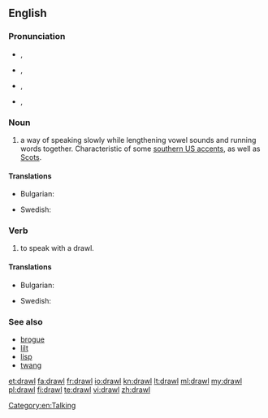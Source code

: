 ==English==

===Pronunciation===
* {{a|UK}} {{IPA|/dɹɔːl/}}, {{SAMPA|/drO:l/}}
: {{rhymes|ɔːl}}
* {{a|US}} {{IPA|/dɹɔl/}}, {{SAMPA|/drOl/}}
* {{a|cot-caught}} {{IPA|/dɹɑl/}}, {{SAMPA|/drAl/}}
* {{rfv-pronunciation|lang=en}} {{a|US|paragon}} {{IPA|/dʒɹɑːw/}}, {{SAMPA|/dZr\A:w/}}

===Noun===
{{en-noun}}

# a way of speaking slowly while lengthening vowel sounds and running words together. Characteristic of some [[Wikipedia:Southern American English|southern US accents]], as well as [[Wikipedia:Scots|Scots]].

====Translations====
{{trans-top|way of speaking slowly}}
* Bulgarian: {{t|bg|провлечен говор|sc=Cyrl}}
{{trans-mid}}
* Swedish: {{t|sv|sludder}}
{{trans-bottom}}

===Verb===
{{en-verb|drawls|drawling|drawled|drawled}}

# to speak with a drawl.

====Translations====
{{trans-top|to speak with a drawl}}
* Bulgarian: {{t|bg|говоря провлечено|sc=Cyrl}}
{{trans-mid}}
* Swedish: {{t+|sv|sluddra}}
{{trans-bottom}}

===See also===
* [[brogue]]
* [[lilt]]
* [[lisp]]
* [[twang]]

[[Category:en:Talking]]

[[et:drawl]]
[[fa:drawl]]
[[fr:drawl]]
[[io:drawl]]
[[kn:drawl]]
[[lt:drawl]]
[[ml:drawl]]
[[my:drawl]]
[[pl:drawl]]
[[fi:drawl]]
[[te:drawl]]
[[vi:drawl]]
[[zh:drawl]]